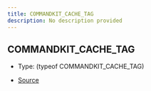 ```yaml
---
title: COMMANDKIT_CACHE_TAG
description: No description provided
---
```


## COMMANDKIT_CACHE_TAG

- Type: (typeof COMMANDKIT_CACHE_TAG)

- [Source](https://github.com/underctrl-io/commandkit/blob/98b939d6fdf8beaae597b4dc0351a139da52ee8d/packages/commandkit/src/utils/constants.ts#L1)